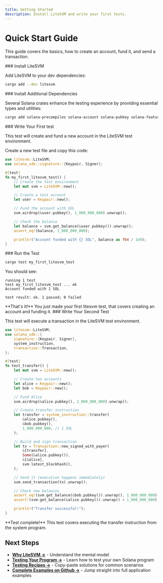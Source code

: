 ```yaml
---
title: Getting Started
description: Install LiteSVM and write your first tests.
---
```



# Quick Start Guide

This guide covers the basics, how to create an account, fund it, and send a transaction.

<Steps>

<Step>
### Install LiteSVM

Add LiteSVM to your dev dependencies:

```bash
cargo add --dev litesvm
```

</Step>

<Step>
### Install Additional Dependencies

Several Solana crates enhance the testing experience by providing essential types and utilities:

```bash
cargo add solana-precompiles solana-account solana-pubkey solana-feature-set solana-program solana-sdk --dev
```

</Step>

<Step>
### Write Your First test

This test will create and fund a new account in the LiteSVM test environment.

Create a new test file and copy this code:

```rust title="tests/my_first_test.rs"
use litesvm::LiteSVM;
use solana_sdk::signature::{Keypair, Signer};

#[test]
fn my_first_litesvm_test() {
    // Create the test environment
    let mut svm = LiteSVM::new();

    // Create a test account
    let user = Keypair::new();

    // Fund the account with SOL
    svm.airdrop(&user.pubkey(), 1_000_000_000).unwrap();

    // Check the balance
    let balance = svm.get_balance(&user.pubkey()).unwrap();
    assert_eq!(balance, 1_000_000_000);

    println!("Account funded with {} SOL", balance as f64 / 1e9);
}
```

</Step>

<Step>
### Run the Test

```bash
cargo test my_first_litesvm_test
```

You should see:

```
running 1 test
test my_first_litesvm_test ... ok
Account funded with 1 SOL

test result: ok. 1 passed; 0 failed
```

<Callout type="success">
  **That's it!** You just made your first litesvm test, that covers creating an
  account and funding it.
</Callout>

</Step>

<Step>
### Write Your Second Test

This test will execute a transaction in the LiteSVM test environment.

```rust title="tests/transfer_test.rs"
use litesvm::LiteSVM;
use solana_sdk::{
    signature::{Keypair, Signer},
    system_instruction,
    transaction::Transaction,
};

#[test]
fn test_transfer() {
    let mut svm = LiteSVM::new();

    // Create two accounts
    let alice = Keypair::new();
    let bob = Keypair::new();

    // Fund Alice
    svm.airdrop(&alice.pubkey(), 2_000_000_000).unwrap();

    // Create transfer instruction
    let transfer = system_instruction::transfer(
        &alice.pubkey(),
        &bob.pubkey(),
        1_000_000_000, // 1 SOL
    );

    // Build and sign transaction
    let tx = Transaction::new_signed_with_payer(
        &[transfer],
        Some(&alice.pubkey()),
        &[&alice],
        svm.latest_blockhash(),
    );

    // Send it (execution happens immediately)
    svm.send_transaction(tx).unwrap();

    // Check new balances
    assert_eq!(svm.get_balance(&bob.pubkey()).unwrap(), 1_000_000_000);
    assert!(svm.get_balance(&alice.pubkey()).unwrap() < 1_000_000_000);

    println!("Transfer successful!");
}
```

<Callout type="success">
  **Test complete!** This test covers executing the transfer instruction from
  the system program.
</Callout>

</Step>
</Steps>

## Next Steps

- **[Why LiteSVM →](/docs/core-concepts)** - Understand the mental model
- **[Testing Your Program →](/docs/testing-your-program)** - Learn how to test your own Solana program
- **[Testing Recipes →](/docs/examples)** - Copy-paste solutions for common scenarios
- **[Complete Examples on Github →](/docs/complete-examples)** - Jump straight into full application examples
